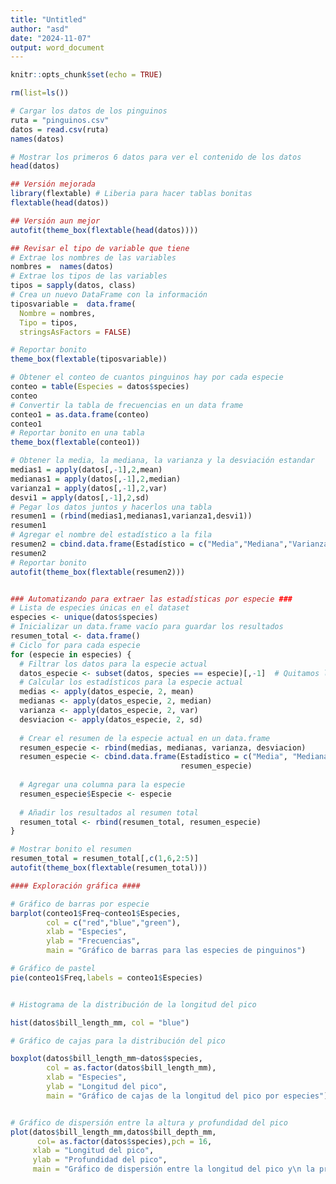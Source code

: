 ```yaml
---
title: "Untitled"
author: "asd"
date: "2024-11-07"
output: word_document
---
```


```r
knitr::opts_chunk$set(echo = TRUE)
```

      

```r
rm(list=ls())

# Cargar los datos de los pinguinos
ruta = "pinguinos.csv"
datos = read.csv(ruta)
names(datos)

# Mostrar los primeros 6 datos para ver el contenido de los datos
head(datos)

## Versión mejorada
library(flextable) # Liberia para hacer tablas bonitas
flextable(head(datos))

## Versión aun mejor
autofit(theme_box(flextable(head(datos))))

## Revisar el tipo de variable que tiene
# Extrae los nombres de las variables
nombres =  names(datos)
# Extrae los tipos de las variables
tipos = sapply(datos, class)
# Crea un nuevo DataFrame con la información
tiposvariable =  data.frame(
  Nombre = nombres,
  Tipo = tipos,
  stringsAsFactors = FALSE)

# Reportar bonito
theme_box(flextable(tiposvariable)) 

# Obtener el conteo de cuantos pinguinos hay por cada especie
conteo = table(Especies = datos$species)
conteo
# Convertir la tabla de frecuencias en un data frame
conteo1 = as.data.frame(conteo)
conteo1
# Reportar bonito en una tabla
theme_box(flextable(conteo1)) 

# Obtener la media, la mediana, la varianza y la desviación estandar
medias1 = apply(datos[,-1],2,mean)
medianas1 = apply(datos[,-1],2,median)
varianza1 = apply(datos[,-1],2,var)
desvi1 = apply(datos[,-1],2,sd)
# Pegar los datos juntos y hacerlos una tabla
resumen1 = (rbind(medias1,medianas1,varianza1,desvi1))
resumen1
# Agregar el nombre del estadístico a la fila
resumen2 = cbind.data.frame(Estadístico = c("Media","Mediana","Varianza","Desviación"),resumen1)
resumen2
# Reportar bonito
autofit(theme_box(flextable(resumen2)))


### Automatizando para extraer las estadísticas por especie ###
# Lista de especies únicas en el dataset
especies <- unique(datos$species)
# Inicializar un data.frame vacío para guardar los resultados
resumen_total <- data.frame()
# Ciclo for para cada especie
for (especie in especies) {
  # Filtrar los datos para la especie actual
  datos_especie <- subset(datos, species == especie)[,-1]  # Quitamos la columna 'species'
  # Calcular los estadísticos para la especie actual
  medias <- apply(datos_especie, 2, mean)
  medianas <- apply(datos_especie, 2, median)
  varianza <- apply(datos_especie, 2, var)
  desviacion <- apply(datos_especie, 2, sd)
  
  # Crear el resumen de la especie actual en un data.frame
  resumen_especie <- rbind(medias, medianas, varianza, desviacion)
  resumen_especie <- cbind.data.frame(Estadístico = c("Media", "Mediana", "Varianza", "Desviación"),
                                      resumen_especie)
  
  # Agregar una columna para la especie
  resumen_especie$Especie <- especie
  
  # Añadir los resultados al resumen total
  resumen_total <- rbind(resumen_total, resumen_especie)
}

# Mostrar bonito el resumen
resumen_total = resumen_total[,c(1,6,2:5)]
autofit(theme_box(flextable(resumen_total)))

#### Exploración gráfica ####

# Gráfico de barras por especie
barplot(conteo1$Freq~conteo1$Especies,
        col = c("red","blue","green"),
        xlab = "Especies",
        ylab = "Frecuencias",
        main = "Gráfico de barras para las especies de pinguinos")

# Gráfico de pastel
pie(conteo1$Freq,labels = conteo1$Especies)


# Histograma de la distribución de la longitud del pico

hist(datos$bill_length_mm, col = "blue")

# Gráfico de cajas para la distribución del pico

boxplot(datos$bill_length_mm~datos$species,
        col = as.factor(datos$bill_length_mm),
        xlab = "Especies",
        ylab = "Longitud del pico",
        main = "Gráfico de cajas de la longitud del pico por especies")


# Gráfico de dispersión entre la altura y profundidad del pico
plot(datos$bill_length_mm,datos$bill_depth_mm,
      col= as.factor(datos$species),pch = 16,
     xlab = "Longitud del pico",
     ylab = "Profundidad del pico",
     main = "Gráfico de dispersión entre la longitud del pico y\n la profundidad del pico por especie")
```

